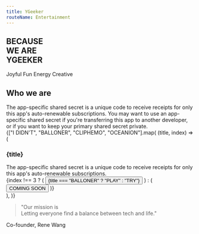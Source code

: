 ```yaml
---
title: YGeeker
routeName: Entertainment
---
```


<section className="flex justify-center">
	<div className="mb-10 flex h-[60vh] max-w-[900px] justify-start">
		<h1 className="mb-2 flex flex-col justify-center text-5xl font-bold leading-[0.6] text-slate-700 sm:min-w-[600px]">
			BECAUSE
			<br />
			WE ARE
			<br />
			YGEEKER
		</h1>
		<div className="flex justify-center space-x-4">
			<span className="text-blue-400">Joyful</span>
			<span className="text-blue-400">Fun</span>
			<span className="text-blue-400">Energy</span>
			<span className="text-blue-400">Creative</span>
		</div>
	</div>
</section>

<section className="mb-10 flex justify-center bg-blue-400 p-12 text-white">
	<div className="max-w-[900px] text-center">
		<h2 className="mb-4 text-3xl">Who we are</h2>
		<div>
			The app-specific shared secret is a unique code to receive receipts
			for only this app's auto-renewable subscriptions. You may want to
			use an app-specific shared secret if you're transferring this app to
			another developer, or if you want to keep your primary shared secret
			private.
		</div>
	</div>
</section>

<section className="flex justify-center">
	<div className="mb-10 grid max-w-[900px] grid-cols-1 gap-8 sm:grid-cols-2 lg:grid-cols-4">
		{["I DIDN'T", "BALLONER", "CLIPHEMO", "OCEANION"].map(
			(title, index) => (
				<div key={index} className="rounded-lg bg-white p-6 shadow-md">
					<h3 className="mb-4 text-2xl">{title}</h3>
					<div>
						The app-specific shared secret is a unique code to
						receive receipts for only this app's auto-renewable
						subscriptions.
					</div>
					{index !== 3 ? (
						<button className="mt-4 rounded-lg bg-blue-500 px-4 py-2 text-white">
							{title === "BALLONER" ? "PLAY" : "TRY"}
						</button>
					) : (
						<button className="mt-4 rounded-lg bg-gray-500 px-4 py-2 text-white">
							COMING SOON
						</button>
					)}
				</div>
			),
		)}
	</div>
</section>

<section className="bg-white py-12 text-center">
	<blockquote className="mb-4 text-4xl text-gray-600">
		"Our mission is <br /> Letting everyone find a balance between tech and
		life."
	</blockquote>
	<div className="text-gray-500">Co-founder, Rene Wang</div>
</section>
